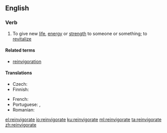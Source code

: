 ==English==

===Verb===
{{en-verb|reinvigorat}}

# To give new [[life]], [[energy]] or [[strength]] to someone or something; to [[revitalize]]

====Related terms====
* [[reinvigoration]]

====Translations====
{{trans-top|to give new energy or strength}}
* Czech: {{t|cs|oživit}}
* Finnish: {{t|fi|virkistää}}
{{trans-mid}}
* French: {{t+|fr|revigorer}}
* Portuguese: {{t+|pt|revigorar}}, {{t+|pt|reconfortar}}
* Romanian: {{t+|ro|revigora}}
{{trans-bottom}}

[[el:reinvigorate]]
[[io:reinvigorate]]
[[ku:reinvigorate]]
[[ml:reinvigorate]]
[[ta:reinvigorate]]
[[zh:reinvigorate]]